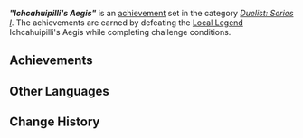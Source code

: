 {{Achievement Set Infobox
|title        = &#34;Ichcahuipilli&#39;s Aegis&#34;
|primogems    = {{Achievement/Primogems|"Ichcahuipilli's Aegis"}}
|total        = {{Achievement/Total|"Ichcahuipilli's Aegis"}}
|category     = Duelist: Series I
}}
'''''"Ichcahuipilli's Aegis"''''' is an [[achievement]] set in the category ''[[Duelist: Series I]]''. The achievements are earned by defeating the [[Local Legend]] Ichcahuipilli's Aegis while completing challenge conditions.

==Achievements==
{{Achievements by Category Table|"Ichcahuipilli's Aegis" (Achievement)}}
<!--
==Notes==

==Trivia==
-->
==Other Languages==
{{Other Languages
|en       = "Ichcahuipilli's Aegis"
|zhs      = 「依奇卡胡伊皮利的庇护」
|zhs_rm   = "Yīqíkǎhúyīpílì de Bìhù"
|zht      = 「依奇卡胡伊皮利的庇護」
|zht_rm   = "Yīqíkǎhúyīpílì de Bìhù"
|zh_tl    = "Ichcahuipilli's Protection"
|ja       = 「イチカウイピリの庇護」
|ja_rm    = "Ichikauipiri no Higo"
|ja_tl    = "Ichcahuipilli's Protection"
|ko       = 「이치카후이피리의 가호」
|ko_tl    = 
|es       = Égida de Ichcahuipilli
|es_tl    = Ichcahuipilli's Aegis
|fr       = Égide d'Ichcahuipilli
|fr_tl    = Ichcahuipilli's Aegis
|ru       = «Покровительство Ичкауипильи»
|ru_tl    = "Ichcahuipilli's Patronage"
|th       = "Ichcahuipilli's Aegis"
|vi       = "Lá Chắn Của Ichcahuipilli"
|vi_tl    = 
|de       = „Ichcahuipillis Schutz“
|de_tl    = "Ichcahuipilli's Protection"
|id       = "Ichcahuipilli's Aegis"
|pt       = "Proteção de Ichcahuipilli"
|pt_tl    = 
|tr       = "Ichcahuipilli'nin Kalkanı"
|tr_tl    = 
|it       = Egida di Ichcahuipilli
|it_tl    = 
}}

==Change History==
{{Change History|5.0}}
<!--
==References==
{{Reflist}}
-->